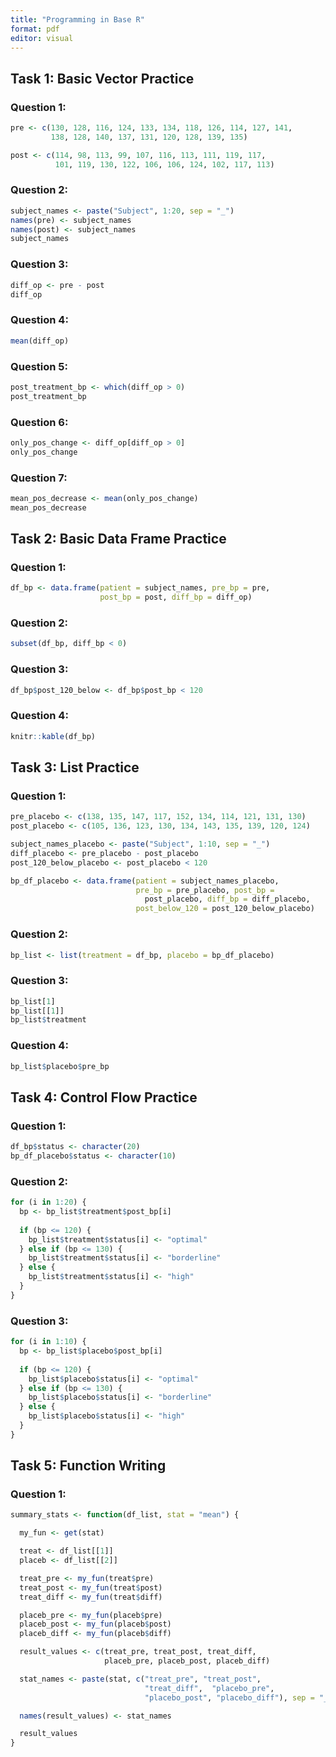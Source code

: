 ```yaml
---
title: "Programming in Base R"
format: pdf
editor: visual
---
```


## Task 1: Basic Vector Practice

### Question 1:

```r
pre <- c(130, 128, 116, 124, 133, 134, 118, 126, 114, 127, 141, 
         138, 128, 140, 137, 131, 120, 128, 139, 135)

post <- c(114, 98, 113, 99, 107, 116, 113, 111, 119, 117, 
          101, 119, 130, 122, 106, 106, 124, 102, 117, 113)
```

### Question 2:

```r
subject_names <- paste("Subject", 1:20, sep = "_")
names(pre) <- subject_names
names(post) <- subject_names
subject_names
```

### Question 3:

```r
diff_op <- pre - post
diff_op
```

### Question 4:

```r
mean(diff_op)
```

### Question 5:

```r
post_treatment_bp <- which(diff_op > 0)
post_treatment_bp
```

### Question 6:

```r
only_pos_change <- diff_op[diff_op > 0]
only_pos_change
```

### Question 7:

```r
mean_pos_decrease <- mean(only_pos_change)
mean_pos_decrease
```

## Task 2: Basic Data Frame Practice

### Question 1:

```r
df_bp <- data.frame(patient = subject_names, pre_bp = pre, 
                    post_bp = post, diff_bp = diff_op)
```

### Question 2:

```r
subset(df_bp, diff_bp < 0)
```

### Question 3:

```r
df_bp$post_120_below <- df_bp$post_bp < 120
```

### Question 4:

```r
knitr::kable(df_bp)
```

## Task 3: List Practice

### Question 1:

```r
pre_placebo <- c(138, 135, 147, 117, 152, 134, 114, 121, 131, 130)
post_placebo <- c(105, 136, 123, 130, 134, 143, 135, 139, 120, 124)

subject_names_placebo <- paste("Subject", 1:10, sep = "_")
diff_placebo <- pre_placebo - post_placebo
post_120_below_placebo <- post_placebo < 120

bp_df_placebo <- data.frame(patient = subject_names_placebo, 
                            pre_bp = pre_placebo, post_bp = 
                              post_placebo, diff_bp = diff_placebo, 
                            post_below_120 = post_120_below_placebo)
```

### Question 2:

```r
bp_list <- list(treatment = df_bp, placebo = bp_df_placebo)
```

### Question 3:

```r
bp_list[1]
bp_list[[1]]
bp_list$treatment
```

### Question 4:

```r
bp_list$placebo$pre_bp
```

## Task 4: Control Flow Practice

### Question 1:

```r
df_bp$status <- character(20)
bp_df_placebo$status <- character(10)
```

### Question 2:

```r
for (i in 1:20) {
  bp <- bp_list$treatment$post_bp[i]
  
  if (bp <= 120) {
    bp_list$treatment$status[i] <- "optimal"
  } else if (bp <= 130) {
    bp_list$treatment$status[i] <- "borderline"
  } else {
    bp_list$treatment$status[i] <- "high"
  }
}
```

### Question 3:

```r
for (i in 1:10) {
  bp <- bp_list$placebo$post_bp[i]
  
  if (bp <= 120) {
    bp_list$placebo$status[i] <- "optimal"
  } else if (bp <= 130) {
    bp_list$placebo$status[i] <- "borderline"
  } else {
    bp_list$placebo$status[i] <- "high"
  }
}
```

## Task 5: Function Writing

### Question 1:

```r
summary_stats <- function(df_list, stat = "mean") {

  my_fun <- get(stat)

  treat <- df_list[[1]]
  placeb <- df_list[[2]]

  treat_pre <- my_fun(treat$pre)
  treat_post <- my_fun(treat$post)
  treat_diff <- my_fun(treat$diff)

  placeb_pre <- my_fun(placeb$pre)
  placeb_post <- my_fun(placeb$post)
  placeb_diff <- my_fun(placeb$diff)

  result_values <- c(treat_pre, treat_post, treat_diff, 
                     placeb_pre, placeb_post, placeb_diff)

  stat_names <- paste(stat, c("treat_pre", "treat_post", 
                              "treat_diff",  "placebo_pre", 
                              "placebo_post", "placebo_diff"), sep = "_")

  names(result_values) <- stat_names

  result_values
}
```
